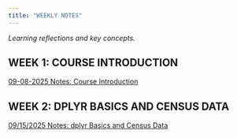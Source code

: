 ```yaml
---
title: "WEEKLY NOTES"
---
```


*Learning reflections and key concepts.*

## WEEK 1: COURSE INTRODUCTION
[09-08-2025 Notes: Course Introduction](https://musa-5080-fall-2025.github.io/portfolio-setup-TessaVu/weekly-notes/week-01-notes)

## WEEK 2: DPLYR BASICS AND CENSUS DATA
[09/15/2025 Notes: dplyr Basics and Census Data](https://musa-5080-fall-2025.github.io/portfolio-setup-TessaVu/weekly-notes/week-02-notes)